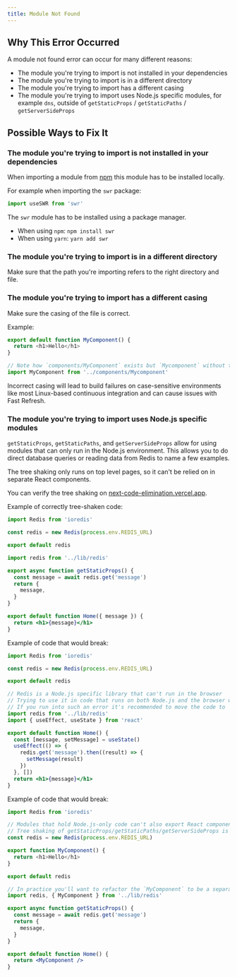 ```yaml
---
title: Module Not Found
---
```


## Why This Error Occurred

A module not found error can occur for many different reasons:

- The module you're trying to import is not installed in your dependencies
- The module you're trying to import is in a different directory
- The module you're trying to import has a different casing
- The module you're trying to import uses Node.js specific modules, for example `dns`, outside of `getStaticProps` / `getStaticPaths` / `getServerSideProps`

## Possible Ways to Fix It

### The module you're trying to import is not installed in your dependencies

When importing a module from [npm](https://npmjs.com) this module has to be installed locally.

For example when importing the `swr` package:

```js filename="example.js"
import useSWR from 'swr'
```

The `swr` module has to be installed using a package manager.

- When using `npm`: `npm install swr`
- When using `yarn`: `yarn add swr`

### The module you're trying to import is in a different directory

Make sure that the path you're importing refers to the right directory and file.

### The module you're trying to import has a different casing

Make sure the casing of the file is correct.

Example:

```js filename="components/MyComponent.js"
export default function MyComponent() {
  return <h1>Hello</h1>
}
```

```jsx filename="pages/index.js"
// Note how `components/MyComponent` exists but `Mycomponent` without the capital `c` is imported
import MyComponent from '../components/Mycomponent'
```

Incorrect casing will lead to build failures on case-sensitive environments like most Linux-based continuous integration and can cause issues with Fast Refresh.

### The module you're trying to import uses Node.js specific modules

`getStaticProps`, `getStaticPaths`, and `getServerSideProps` allow for using modules that can only run in the Node.js environment. This allows you to do direct database queries or reading data from Redis to name a few examples.

The tree shaking only runs on top level pages, so it can't be relied on in separate React components.

You can verify the tree shaking on [next-code-elimination.vercel.app](https://next-code-elimination.vercel.app/).

Example of correctly tree-shaken code:

```js filename="lib/redis.js"
import Redis from 'ioredis'

const redis = new Redis(process.env.REDIS_URL)

export default redis
```

```jsx filename="pages/index.js"
import redis from '../lib/redis'

export async function getStaticProps() {
  const message = await redis.get('message')
  return {
    message,
  }
}

export default function Home({ message }) {
  return <h1>{message}</h1>
}
```

Example of code that would break:

```js filename="lib/redis.js"
import Redis from 'ioredis'

const redis = new Redis(process.env.REDIS_URL)

export default redis
```

```jsx filename="pages/index.js"
// Redis is a Node.js specific library that can't run in the browser
// Trying to use it in code that runs on both Node.js and the browser will result in a module not found error for modules that ioredis relies on
// If you run into such an error it's recommended to move the code to `getStaticProps` or `getServerSideProps` as those methods guarantee that the code is only run in Node.js.
import redis from '../lib/redis'
import { useEffect, useState } from 'react'

export default function Home() {
  const [message, setMessage] = useState()
  useEffect(() => {
    redis.get('message').then((result) => {
      setMessage(result)
    })
  }, [])
  return <h1>{message}</h1>
}
```

Example of code that would break:

```js filename="lib/redis.js"
import Redis from 'ioredis'

// Modules that hold Node.js-only code can't also export React components
// Tree shaking of getStaticProps/getStaticPaths/getServerSideProps is ran only on page files
const redis = new Redis(process.env.REDIS_URL)

export function MyComponent() {
  return <h1>Hello</h1>
}

export default redis
```

```jsx filename="pages/index.js"
// In practice you'll want to refactor the `MyComponent` to be a separate file so that tree shaking ensures that specific import is not included for the browser compilation
import redis, { MyComponent } from '../lib/redis'

export async function getStaticProps() {
  const message = await redis.get('message')
  return {
    message,
  }
}

export default function Home() {
  return <MyComponent />
}
```
